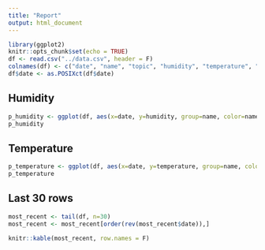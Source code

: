 ```yaml
---
title: "Report"
output: html_document
---
```


```r
library(ggplot2)
knitr::opts_chunk$set(echo = TRUE)
df <- read.csv("../data.csv", header = F)
colnames(df) <- c("date", "name", "topic", "humidity", "temperature", "presure", "battery", "voltage", "linkquality")
df$date <- as.POSIXct(df$date)
```

## Humidity
```r
p_humidity <- ggplot(df, aes(x=date, y=humidity, group=name, color=name)) + geom_line()
p_humidity
```

## Temperature
```r
p_temperature <- ggplot(df, aes(x=date, y=temperature, group=name, color=name)) + geom_line()
p_temperature
```


## Last 30 rows
```r
most_recent <- tail(df, n=30)
most_recent <- most_recent[order(rev(most_recent$date)),]

knitr::kable(most_recent, row.names = F)
```
